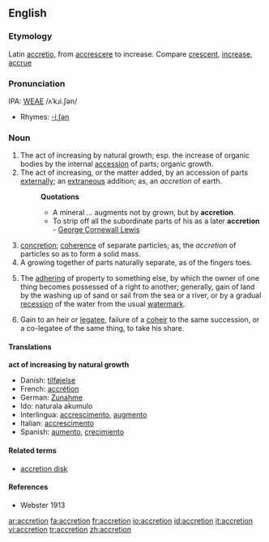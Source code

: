 ==English==

===Etymology===
Latin [[accretio]], from [[accrescere]] to increase. Compare [[crescent]], [[increase]], [[accrue]]

===Pronunciation===
IPA: [[WEAE]] /ʌˈkɹi.ʃən/
*Rhymes: [[Rhymes:English:-iːʃən|-iːʃən]]

===Noun===
{{en-noun}}

# The act of increasing by natural growth; esp. the increase of organic bodies by the internal [[accession]] of parts; organic growth.
# The act of increasing, or the matter added, by an accession of parts [[externally]]; an [[extraneous]] addition; as, an ''accretion'' of earth.
#:'''Quotations'''
#:*A mineral ... augments not by grown, but by '''accretion'''.
#:*To strip off all the subordinate parts of his as a later '''accretion''' - [[w:George Cornewall Lewis|George Cornewall Lewis]]
# [[concretion]]; [[coherence]] of separate particles; as, the ''accretion'' of particles so as to form a solid mass.
# A growing together of parts naturally separate, as of the fingers toes.
# {{law}} The [[adhering]] of property to something else, by which the owner of one thing becomes possessed of a right to another; generally, gain of land by the washing up of sand or sail from the sea or a river, or by a gradual [[recession]] of the water from the usual [[watermark]].
# {{law}} Gain to an heir or [[legatee]], failure of a [[coheir]] to the same succession, or a co-legatee of the same thing, to take his share.

====Translations====
'''act of increasing by natural growth'''
*Danish: [[tilføjelse]] {{c}}
*French: [[accrétion]]
*German: [[Zunahme]]
*Ido: naturala akumulo
*Interlingua: [[accrescimento]], [[augmento]]
*Italian: [[accrescimento]]
*Spanish: [[aumento]], [[crecimiento]]

====Related terms====
* [[accretion disk]]

====References====
*Webster 1913

[[ar:accretion]]
[[fa:accretion]]
[[fr:accretion]]
[[io:accretion]]
[[id:accretion]]
[[it:accretion]]
[[vi:accretion]]
[[tr:accretion]]
[[zh:accretion]]